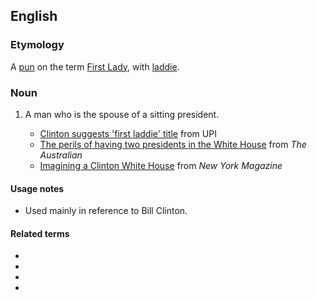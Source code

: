 ==English==

===Etymology===
A [[pun]] on the term [[First Lady]], with [[laddie]].

===Noun===
{{en-noun|head=[[first|First]] [[laddie|Laddie]]}}

# {{lb|en|US}} A man who is the spouse of a sitting president.
#* [http://www.upi.com/NewsTrack/Quirks/2007/09/06/clinton_suggests_first_laddie_title/4634/ Clinton suggests 'first laddie' title] from UPI
#* [http://www.theaustralian.news.com.au/story/0,25197,22909553-20261,00.html The perils of having two presidents in the White House] from ''The Australian''
#* [http://nymag.com/news/politics/38362/ Imagining a Clinton White House] from ''New York Magazine''
#: {{syn|en|First Gentleman|First Guy|First Husband|First Lord|First Man}}

====Usage notes====
* Used mainly in reference to Bill Clinton.

====Related terms====
* {{l|en|First Gentleman}}
* {{l|en|First Daughter}}
* {{l|en|First Family}}
* {{l|en|First Lady}}